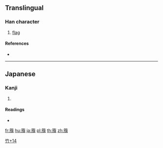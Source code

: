 {{character info/new}}
==Translingual==

===Han character===
{{Han char|rn=118|rad=竹|as=14|sn=20|four=|canj=HYSC}}

# [[flag]]

====References====
* {{Han ref|kx=0903.191|hdz=53026.041|uh=7C4F|ud=31823}}

----

==Japanese==

===Kanji===
{{ja-kanji|grade=|rs=竹14}}

# {{defn|lang=ja|sort=竹14}}

====Readings====
* {{ja-readings|on=|kun=[[はた]] (hata)}}

[[Category:Japanese-only CJKV Characters|竹+14]]

[[fr:籏]]
[[hu:籏]]
[[ja:籏]]
[[pl:籏]]
[[th:籏]]
[[zh:籏]]
